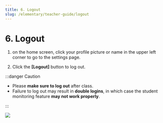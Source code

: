 ```yaml
---
title: 6. Logout
slug: /elementary/teacher-guide/logout
---
```



# 6. Logout

1. on the home screen, click your profile picture or name in the upper left corner to go to the settings page.

2. Click the **[Logout]** button to log out.

:::danger Caution

- Please **make sure to log out** after class.
- Failure to log out may result in **double logins**, in which case the student monitoring feature **may not work properly**.

:::

<Image src="/img/en/elementary/teacher/11-01.jpg" size="lg" />
